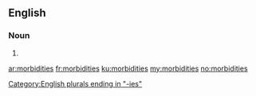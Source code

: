 ==English==

===Noun===
{{head|en}}

# {{plural of|morbidity}}

[[Category:English plurals ending in "-ies"]]

[[ar:morbidities]]
[[fr:morbidities]]
[[ku:morbidities]]
[[my:morbidities]]
[[no:morbidities]]